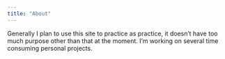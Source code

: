 ```yaml
---
title: "About"
---
```


Generally I plan to use this site to practice as practice, it doesn't have too much purpose other than that at the moment. I'm working on several time consuming personal projects.
